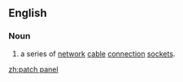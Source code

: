 ==English==
===Noun===
{{en-noun}}
# {{context|computing}} a series of [[network]] [[cable]] [[connection]] [[socket]]s.

[[zh:patch panel]]